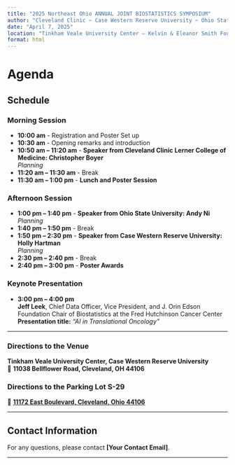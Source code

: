 ```yaml
---
title: "2025 Northeast Ohio ANNUAL JOINT BIOSTATISTICS SYMPOSIUM"
author: "Cleveland Clinic ~ Case Western Reserve University ~ Ohio State University"
date: "April 7, 2025"
location: "Tinkham Veale University Center – Kelvin & Eleanor Smith Foundation Grand Ballroom, Case Western Reserve University, 11038 Bellflower Road, Cleveland, OH 44106"
format: html
---
```


# **Agenda**

## **Schedule**
### **Morning Session**
- **10:00 am** - Registration and Poster Set up  
- **10:30 am** - Opening remarks and introduction  
- **10:50 am – 11:20 am** - **Speaker from Cleveland Clinic Lerner College of Medicine: Christopher Boyer**  
  _Planning_  
- **11:20 am – 11:30 am** - Break  
- **11:30 am – 1:00 pm** - **Lunch and Poster Session**  

### **Afternoon Session**
- **1:00 pm – 1:40 pm** - **Speaker from Ohio State University: Andy Ni**  
  _Planning_  
- **1:40 pm – 1:50 pm** - Break  
- **1:50 pm – 2:30 pm** - **Speaker from Case Western Reserve University: Holly Hartman**  
  _Planning_  
- **2:30 pm – 2:40 pm** - Break  
- **2:40 pm – 3:00 pm** - **Poster Awards**  

### **Keynote Presentation**
- **3:00 pm – 4:00 pm**  
  **Jeff Leek**, Chief Data Officer, Vice President, and J. Orin Edson Foundation Chair of Biostatistics at the Fred Hutchinson Cancer Center  
  **Presentation title:** *"AI in Translational Oncology"*

---

### **Directions to the Venue**
**Tinkham Veale University Center, Case Western Reserve University**  
📍 **11038 Bellflower Road, Cleveland, OH 44106**  

### **Directions to the Parking Lot S-29**
📍 **[11172 East Boulevard, Cleveland, Ohio 44106](https://www.google.com/maps/place/11172+East+Blvd,+Cleveland,+OH+44106)**

---

## **Contact Information**
For any questions, please contact **[Your Contact Email]**.

---
